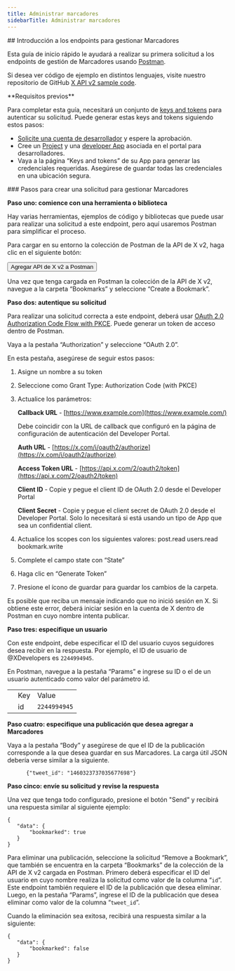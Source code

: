 ```yaml
---
title: Administrar marcadores
sidebarTitle: Administrar marcadores
---
```



<div id="getting-started-with-the-manage-bookmarks-endpoints">
  ## Introducción a los endpoints para gestionar Marcadores
</div>

Esta guía de inicio rápido le ayudará a realizar su primera solicitud a los endpoints de gestión de Marcadores usando [Postman](/es/tutorials/postman-getting-started).

Si desea ver código de ejemplo en distintos lenguajes, visite nuestro repositorio de GitHub [X API v2 sample code](https://github.com/xdevplatform/Twitter-API-v2-sample-code).

<Note>
  **Requisitos previos**

  Para completar esta guía, necesitará un conjunto de [keys and tokens](/es/resources/fundamentals/authentication) para autenticar su solicitud. Puede generar estas keys and tokens siguiendo estos pasos:

  - [Solicite una cuenta de desarrollador](https://developer.x.com/en/apply-for-access) y espere la aprobación.
  - Cree un [Project](/es/resources/fundamentals/projects) y una [developer App](/es/resources/fundamentals/developer-apps) asociada en el portal para desarrolladores.
  - Vaya a la página “Keys and tokens” de su App para generar las credenciales requeridas. Asegúrese de guardar todas las credenciales en una ubicación segura.
</Note>

<div id="steps-to-build-a-manage-bookmarks-request">
  ### Pasos para crear una solicitud para gestionar Marcadores
</div>

**Paso uno: comience con una herramienta o biblioteca**

Hay varias herramientas, ejemplos de código y bibliotecas que puede usar para realizar una solicitud a este endpoint, pero aquí usaremos Postman para simplificar el proceso.

Para cargar en su entorno la colección de Postman de la API de X v2, haga clic en el siguiente botón:

<Button href="https://app.getpostman.com/run-collection/9956214-784efcda-ed4c-4491-a4c0-a26470a67400">
  Agregar API de X v2 a Postman
</Button>

Una vez que tenga cargada en Postman la colección de la API de X v2, navegue a la carpeta “Bookmarks” y seleccione “Create a Bookmark”.

**Paso dos: autentique su solicitud**

Para realizar una solicitud correcta a este endpoint, deberá usar [OAuth 2.0 Authorization Code Flow with PKCE](/es/resources/fundamentals/authentication#oauth-2-0-authorization-code-flow-with-pkce-3). Puede generar un token de acceso dentro de Postman.

Vaya a la pestaña “Authorization” y seleccione “OAuth 2.0”.

En esta pestaña, asegúrese de seguir estos pasos:

1. Asigne un nombre a su token

2. Seleccione como Grant Type: Authorization Code (with PKCE)

3. Actualice los parámetros:

   **Callback URL** - [https://www.example.com](https://www.example.com/)

   Debe coincidir con la URL de callback que configuró en la página de configuración de autenticación del Developer Portal.

   **Auth URL** - [https://x.com/i/oauth2/authorize](https://x.com/i/oauth2/authorize)

   **Access Token URL** - [https://api.x.com/2/oauth2/token](https://api.x.com/2/oauth2/token)

   **Client ID** - Copie y pegue el client ID de OAuth 2.0 desde el Developer Portal

   **Client Secret** - Copie y pegue el client secret de OAuth 2.0 desde el Developer Portal. Solo lo necesitará si está usando un tipo de App que sea un confidential client.

4. Actualice los scopes con los siguientes valores: post.read users.read bookmark.write

5. Complete el campo state con “State”

6. Haga clic en “Generate Token”

7. Presione el ícono de guardar para guardar los cambios de la carpeta.

Es posible que reciba un mensaje indicando que no inició sesión en X. Si obtiene este error, deberá iniciar sesión en la cuenta de X dentro de Postman en cuyo nombre intenta publicar.

**Paso tres: especifique un usuario**

Con este endpoint, debe especificar el ID del usuario cuyos seguidores desea recibir en la respuesta. Por ejemplo, el ID de usuario de @XDevelopers es `2244994945`.

En Postman, navegue a la pestaña “Params” e ingrese su ID o el de un usuario autenticado como valor del parámetro id.

|     |     |     |
| :--- | :--- | :--- |
|     | Key | Value |
|     | id  | `2244994945` |

**Paso cuatro: especifique una publicación que desea agregar a Marcadores**

Vaya a la pestaña “Body” y asegúrese de que el ID de la publicación corresponde a la que desea guardar en sus Marcadores. La carga útil JSON debería verse similar a la siguiente.

```
      {"tweet_id": "1460323737035677698"}
```

**Paso cinco: envíe su solicitud y revise la respuesta**

Una vez que tenga todo configurado, presione el botón "Send" y recibirá una respuesta similar al siguiente ejemplo:

```
{
   "data": {
       "bookmarked": true
   }
}
```

Para eliminar una publicación, seleccione la solicitud “Remove a Bookmark”, que también se encuentra en la carpeta “Bookmarks” de la colección de la API de X v2 cargada en Postman. Primero deberá especificar el ID del usuario en cuyo nombre realiza la solicitud como valor de la columna “`id`”. Este endpoint también requiere el ID de la publicación que desea eliminar. Luego, en la pestaña “Params”, ingrese el ID de la publicación que desea eliminar como valor de la columna “`tweet_id`”.

Cuando la eliminación sea exitosa, recibirá una respuesta similar a la siguiente:

```
{
   "data": {
       "bookmarked": false
   }
}
```